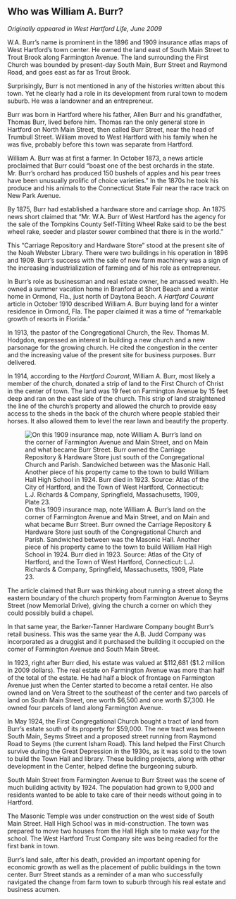 ## Who was William A. Burr? {-}

*Originally appeared in West Hartford Life, June 2009*

W.A. Burr's name is prominent in the 1896 and 1909 insurance atlas maps of West Hartford's town center. He owned the land east of South Main Street to Trout Brook along Farmington Avenue. The land surrounding the First Church was bounded by present-day South Main, Burr Street and Raymond Road, and goes east as far as Trout Brook.

Surprisingly, Burr is not mentioned in any of the histories written about this town. Yet he clearly had a role in its development from rural town to modem suburb. He was a landowner and an entrepreneur.

Burr was born in Hartford where his father, Allen Burr and his grandfather, Thomas Burr, lived before him. Thomas ran the only general store in Hartford on North Main Street, then called Burr Street, near the head of Trumbull Street. William moved to West Hartford with his family when he was five, probably before this town was separate from Hartford.

William A. Burr was at first a farmer. In October 1873, a news article proclaimed that Burr could “boast one of the best orchards in the state. Mr. Burr’s orchard has produced 150 bushels of apples and his pear trees have been unusually prolific of choice varieties.” In the 1870s he took his produce and his animals to the Connecticut State Fair near the race track on New Park Avenue.

By 1875, Burr had established a hardware store and carriage shop. An 1875 news short claimed that "Mr. W.A. Burr of West Hartford has the agency for the sale of the Tompkins County Self-Tilting Wheel Rake said to be the best wheel rake, seeder and plaster sower combined that there is in the world.”

This "Carriage Repository and Hardware Store" stood at the present site of the Noah Webster Library. There were two buildings in his operation in 1896 and 1909. Burr's success with the sale of new farm machinery was a sign of the increasing industrialization of farming and of his role as entrepreneur.

In Burr’s role as businessman and real estate owner, he amassed wealth. He owned a summer vacation home in Branford at Short Beach and a winter home in Ormond, Fla., just north of Daytona Beach. A *Hartford Courant* article in October 1910 described William A. Burr buying land for a winter residence in Ormond, Fla. The paper claimed it was a time of “remarkable growth of resorts in Florida.”

In 1913, the pastor of the Congregational Church, the Rev. Thomas M. Hodgdon, expressed an interest in building a new church and a new parsonage for the growing church. He cited the congestion in the center and the increasing value of the present site for business purposes. Burr delivered.

In 1914, according to the *Hartford Courant*, William A. Burr, most likely a member of the church, donated a strip of land to the First Church of Christ in the center of town. The land was 19 feet on Farmington Avenue by 15 feet deep and ran on the east side of the church. This strip of land straightened the line of the church's property and allowed the church to provide easy access to the sheds in the back of the church where people stabled their horses. It also allowed them to level the rear lawn and beautify the property.

![On this 1909 insurance map, note William A. Burr’s land on the corner of Farmington Avenue and Main Street, and on Main and what became Burr Street. Burr owned the Carriage Repository & Hardware Store just south of the Congregational Church and Parish. Sandwiched between was the Masonic Hall. Another piece of his property came to the town to build William Hall High School in 1924. Burr died in 1923. Source: Atlas of the City of Hartford, and the Town of West Hartford, Connecticut: L.J. Richards & Company, Springfield, Massachusetts, 1909, Plate 23.](images/04-1909-map.png)

The article claimed that Burr was thinking about running a street along the eastern boundary of the church property from Farmington Avenue to Seyms Street (now Memorial Drive), giving the church a corner on which they could possibly build a chapel.

In that same year, the Barker-Tanner Hardware Company bought Burr's retail business. This was the same year the A.B. Judd Company was incorporated as a druggist and it purchased the building it occupied on the comer of Farmington Avenue and South Main Street.

In 1923, right after Burr died, his estate was valued at $112,681 ($1.2 million in 2009 dollars). The real estate on Farmington Avenue was more than half of the total of the estate. He had half a block of frontage on Farmington Avenue just when the Center started to become a retail center. He also owned land on Vera Street to the southeast of the center and two parcels of land on South Main Street, one worth $6,500 and one worth $7,300. He owned four parcels of land along Farmington Avenue.

In May 1924, the First Congregational Church bought a tract of land from Burr's estate south of its property for $59,000. The new tract was between South Main, Seyms Street and a proposed street running from Raymond Road to Seyms (the current Isham Road). This land helped the First Church survive during the Great Depression in the 1930s, as it was sold to the town to build the Town Hall and library. These building projects, along with other development in the Center, helped define the burgeoning suburb.

South Main Street from Farmington Avenue to Burr Street was the scene of much building activity by 1924. The population had grown to 9,000 and residents wanted to be able to take care of their needs without going in to Hartford.

The Masonic Temple was under construction on the west side of South Main Street. Hall High School was in mid-construction. The town was prepared to move two houses from the Hall High site to make way for the school. The West Hartford Trust Company site was being readied for the first bank in town.

Burr's land sale, after his death, provided an important opening for economic growth as well as the placement of public buildings in the town center. Burr Street stands as a reminder of a man who successfully navigated the change from farm town to suburb through his real estate and business acumen.
